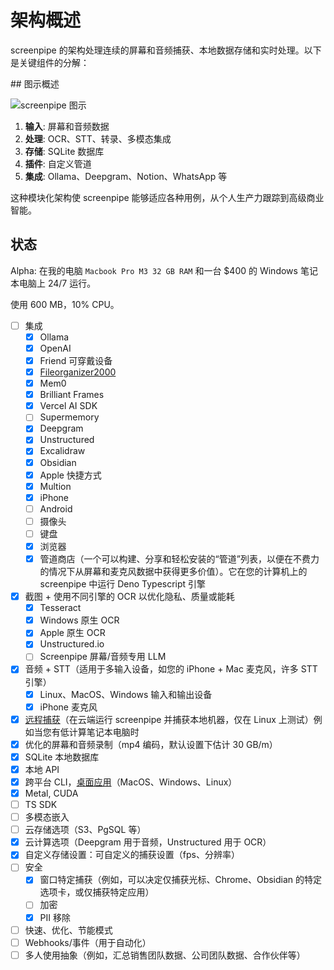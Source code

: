 
# 架构概述

<MotionDiv>

screenpipe 的架构处理连续的屏幕和音频捕获、本地数据存储和实时处理。以下是关键组件的分解：

</MotionDiv>

<MotionDiv delay={0.1}>
## 图示概述

![screenpipe 图示](https://raw.githubusercontent.com/mediar-ai/screenpipe/main/content/diagram2.png)

1. **输入**: 屏幕和音频数据
2. **处理**: OCR、STT、转录、多模态集成
3. **存储**: SQLite 数据库
4. **插件**: 自定义管道
5. **集成**: Ollama、Deepgram、Notion、WhatsApp 等

这种模块化架构使 screenpipe 能够适应各种用例，从个人生产力跟踪到高级商业智能。

## 状态

Alpha: 在我的电脑 `Macbook Pro M3 32 GB RAM` 和一台 $400 的 Windows 笔记本电脑上 24/7 运行。

使用 600 MB，10% CPU。

- [ ] 集成
    - [x] Ollama
    - [x] OpenAI
    - [x] Friend 可穿戴设备
    - [x] [Fileorganizer2000](https://github.com/different-ai/file-organizer-2000)
    - [x] Mem0
    - [x] Brilliant Frames
    - [x] Vercel AI SDK
    - [ ] Supermemory
    - [x] Deepgram
    - [x] Unstructured
    - [x] Excalidraw
    - [x] Obsidian
    - [x] Apple 快捷方式
    - [x] Multion
    - [x] iPhone
    - [ ] Android
    - [ ] 摄像头
    - [ ] 键盘
    - [x] 浏览器
    - [x] 管道商店（一个可以构建、分享和轻松安装的“管道”列表，以便在不费力的情况下从屏幕和麦克风数据中获得更多价值）。它在您的计算机上的 screenpipe 中运行 Deno Typescript 引擎
- [x] 截图 + 使用不同引擎的 OCR 以优化隐私、质量或能耗
  - [x] Tesseract
  - [x] Windows 原生 OCR
  - [x] Apple 原生 OCR
  - [x] Unstructured.io
  - [ ] Screenpipe 屏幕/音频专用 LLM
- [x] 音频 + STT（适用于多输入设备，如您的 iPhone + Mac 麦克风，许多 STT 引擎）
  - [x] Linux、MacOS、Windows 输入和输出设备
  - [x] iPhone 麦克风
- [x] [远程捕获](https://github.com/mediar-ai/screenpipe/discussions/68)（在云端运行 screenpipe 并捕获本地机器，仅在 Linux 上测试）例如当您有低计算笔记本电脑时
- [x] 优化的屏幕和音频录制（mp4 编码，默认设置下估计 30 GB/m）
- [x] SQLite 本地数据库
- [x] 本地 API
- [x] 跨平台 CLI，[桌面应用](https://screenpi.pe/)（MacOS、Windows、Linux）
- [x] Metal, CUDA
- [ ] TS SDK
- [ ] 多模态嵌入
- [ ] 云存储选项（S3、PgSQL 等）
- [x] 云计算选项（Deepgram 用于音频，Unstructured 用于 OCR）
- [x] 自定义存储设置：可自定义的捕获设置（fps、分辨率）
- [ ] 安全
  - [x] 窗口特定捕获（例如，可以决定仅捕获光标、Chrome、Obsidian 的特定选项卡，或仅捕获特定应用）
  - [ ] 加密
  - [x] PII 移除
- [ ] 快速、优化、节能模式
- [ ] Webhooks/事件（用于自动化）
- [ ] 多人使用抽象（例如，汇总销售团队数据、公司团队数据、合作伙伴等）

</MotionDiv>
